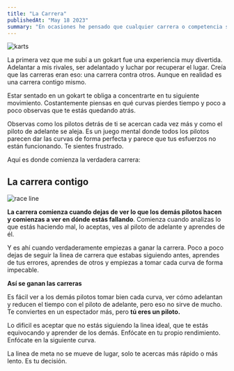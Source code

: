 ```yaml
---
title: "La Carrera"
publishedAt: "May 18 2023"
summary: "En ocasiones he pensado que cualquier carrera o competencia se trata de ganarle a alguien más, pero vaya que estaba equivocado"
---
```


<Image
  src="/images/la-carrera/karts.png"
  alt="karts"
  width={100}
  height={100}
/>

La primera vez que me subí a un gokart fue una experiencia muy divertida. Adelantar a mis rivales, ser adelantado y luchar por recuperar el lugar. Creía que las carreras eran eso: una carrera contra otros. Aunque en realidad es una carrera contigo mismo.

Estar sentado en un gokart te obliga a concentrarte en tu siguiente movimiento. Costantemente piensas en qué curvas pierdes tiempo y poco a poco observas que te estás quedando atrás.

Observas como los pilotos detrás de ti se acercan cada vez más y como el piloto de adelante se aleja. Es un juego mental donde todos los pilotos parecen dar las curvas de forma perfecta y parece que tus esfuerzos no están funcionando. Te sientes frustrado.

Aquí es donde comienza la verdadera carrera:

## La carrera contigo

<Image
  src="/images/la-carrera/race-line.png"
  alt="race line"
  width={100}
  height={100}
/>

**La carrera comienza cuando dejas de ver lo que los demás pilotos hacen y comienzas a ver en dónde estás fallando**. Comienza cuando analizas lo que estás haciendo mal, lo aceptas, ves al piloto de adelante y aprendes de él.

Y es ahí cuando verdaderamente empiezas a ganar la carrera. Poco a poco dejas de seguir la linea de carrera que estabas siguiendo antes, aprendes de tus errores, aprendes de otros y empiezas a tomar cada curva de forma impecable.

**Así se ganan las carreras**

Es fácil ver a los demás pilotos tomar bien cada curva, ver cómo adelantan y reducen el tiempo con el piloto de adelante, pero eso no sirve de mucho. Te conviertes en un espectador más, pero **tú eres un piloto.**

Lo dificil es aceptar que no estás siguiendo la linea ideal, que te estás equivocando y aprender de los demás. Enfócate en tu propio rendimiento. Enfócate en la siguiente curva.

La linea de meta no se mueve de lugar, solo te acercas más rápido o más lento. Es tu decisión.
